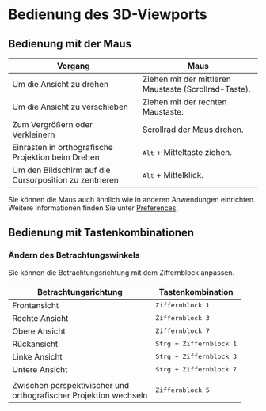 # Bedienung des 3D-Viewports

## Bedienung mit der Maus

| Vorgang                                              | Maus                                                    |
| --------------------------------------------------   | ------------------------------------------------------  |
| Um die Ansicht zu drehen                             | Ziehen mit der mittleren Maustaste (Scrollrad-Taste).   |
| Um die Ansicht zu verschieben                        | Ziehen mit der rechten Maustaste.                       |
| Zum Vergrößern oder Verkleinern                      | Scrollrad der Maus drehen.                              |
| Einrasten in orthografische Projektion beim Drehen   | <kbd>Alt</kbd> + Mitteltaste ziehen.                    |
| Um den Bildschirm auf die Cursorposition zu zentrieren | <kbd>Alt</kbd> + Mittelklick.                     |

Sie können die Maus auch ähnlich wie in anderen Anwendungen einrichten. Weitere Informationen finden Sie unter [Preferences](preferences).

## Bedienung mit Tastenkombinationen

### Ändern des Betrachtungswinkels

Sie können die Betrachtungsrichtung mit dem Ziffernblock anpassen.

| Betrachtungsrichtung                                                    | Tastenkombination                |
| ----------------------------------------------------------------------- | -------------------------------- |
| Frontansicht                                                            | <kbd>Ziffernblock 1</kbd>        |
| Rechte Ansicht                                                          | <kbd>Ziffernblock 3</kbd>        |
| Obere Ansicht                                                           | <kbd>Ziffernblock 7</kbd>        |
| Rückansicht                                                             | <kbd>Strg + Ziffernblock 1</kbd> |
| Linke Ansicht                                                           | <kbd>Strg + Ziffernblock 3</kbd> |
| Untere Ansicht                                                          | <kbd>Strg + Ziffernblock 7</kbd> |
|                                                                         |                                  |
| Zwischen perspektivischer und <br />orthografischer Projektion wechseln | <kbd>Ziffernblock 5</kbd>        |